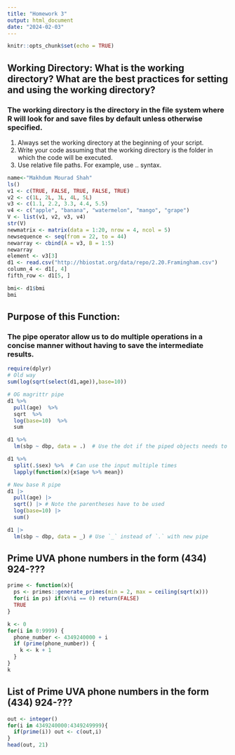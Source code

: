 ```yaml
---
title: "Homework 3"
output: html_document
date: "2024-02-03"
---
```


```r
knitr::opts_chunk$set(echo = TRUE)
```

## Working Directory: What is the working directory? What are the best practices for setting and using the working directory?
### The working directory is the directory in the file system where R will look for and save files by default unless otherwise specified. 
1. Always set the working directory at the beginning of your script.
2. Write your code assuming that the working directory is the folder in which the code will be executed.
3. Use relative file paths. For example, use .. syntax.

```r
name<-"Makhdum Mourad Shah"
ls()
v1 <- c(TRUE, FALSE, TRUE, FALSE, TRUE)
v2 <- c(1L, 2L, 3L, 4L, 5L)
v3 <- c(1.1, 2.2, 3.3, 4.4, 5.5)
v4 <- c("apple", "banana", "watermelon", "mango", "grape")
V <- list(v1, v2, v3, v4)
str(V)
newmatrix <- matrix(data = 1:20, nrow = 4, ncol = 5)
newsequence <- seq(from = 22, to = 44)
newarray <- cbind(A = v3, B = 1:5)
newarray
element <- v3[3]
d1 <- read.csv("http://hbiostat.org/data/repo/2.20.Framingham.csv")
column_4 <- d1[, 4]
fifth_row <- d1[5, ]

bmi<- d1$bmi
bmi
```

## Purpose of this Function:
### The pipe operator allow us to do multiple operations in a concise manner without having to save the intermediate results. 

```r

require(dplyr)
# Old way
sum(log(sqrt(select(d1,age)),base=10))

# OG magrittr pipe
d1 %>% 
  pull(age)  %>% 
  sqrt  %>% 
  log(base=10)  %>% 
  sum

d1 %>% 
  lm(sbp ~ dbp, data = .)  # Use the dot if the piped objects needs to go to an input other than the first

d1 %>% 
  split(.$sex) %>%  # Can use the input multiple times
  lapply(function(x){x$age %>% mean})

# New base R pipe
d1 |> 
  pull(age) |> 
  sqrt() |> # Note the parentheses have to be used
  log(base=10) |> 
  sum()

d1 |>  
  lm(sbp ~ dbp, data = _) # Use `_` instead of `.` with new pipe
```

## Prime UVA phone numbers in the form (434) 924-???

```r
prime <- function(x){
  ps <- primes::generate_primes(min = 2, max = ceiling(sqrt(x)))
  for(i in ps) if(x%%i == 0) return(FALSE)
  TRUE
}

k <- 0
for(i in 0:9999) {
  phone_number <- 4349240000 + i
  if (prime(phone_number)) {
    k <- k + 1
  }
}
k
```

## List of Prime UVA phone numbers in the form (434) 924-???

```r
out <- integer()
for(i in 4349240000:4349249999){
  if(prime(i)) out <- c(out,i)
}
head(out, 21)

```

